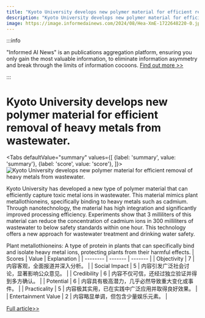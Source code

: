 ```yaml
---
title: "Kyoto University develops new polymer material for efficient removal of heavy metals from wastewater."
description: "Kyoto University develops new polymer material for efficient removal of heavy metals from wastewater."
image: https://image.informedainews.com/2024/08/Hea-XmE-1722648220-0.jpg
---
```



:::info

"Informed AI News" is an publications aggregation platform, ensuring you only gain the most valuable information, to eliminate information asymmetry and break through the limits of information cocoons.  [Find out more >>](/)

:::

# Kyoto University develops new polymer material for efficient removal of heavy metals from wastewater.


<Tabs
	defaultValue="summary"
	values={[
	{label: 'summary', value: 'summary'},
	{label: 'score', value: 'score'},
]}>
<TabItem value="summary">
<img
  src="https://image.informedainews.com/2024/08/Hea-XmE-1722648220-0.jpg"
  alt="Kyoto University develops new polymer material for efficient removal of heavy metals from wastewater."
/>



Kyoto University has developed a new type of polymer material that can efficiently capture toxic metal ions in wastewater. This material mimics plant metallothioneins, specifically binding to heavy metals such as cadmium. Through nanotechnology, the material has high integration and significantly improved processing efficiency. Experiments show that 3 milliliters of this material can reduce the concentration of cadmium ions in 300 milliliters of wastewater to below safety standards within one hour. This technology offers a new approach for wastewater treatment and drinking water safety.

Plant metallothioneins: A type of protein in plants that can specifically bind and isolate heavy metal ions, protecting plants from their harmful effects.
</TabItem>
<TabItem value="score">
	| Scores     | Value   | Explanation |
	| -------- | ------- | ------- |
	| Objectivity  | 7    | 内容客观，全面报道并深入分析。    |
	| Social Impact | 5     | 内容引发广泛社会讨论，显著影响公众意见。    |
	| Credibility    | 6    | 内容不仅可信，还经过独立验证并得到多方确认。    |
	| Potential    | 6    | 内容具有极高潜力，几乎必然导致重大变化或事件。    |
	| Practicality    | 5    | 内容极其实用，已在实践中广泛应用并取得良好效果。    |
	| Entertainment Value    | 2    | 内容略显单调，但包含少量娱乐元素。    |
</TabItem>
</Tabs>

[Full article>>](https://www.cnbeta.com.tw/articles/science/1440702.htm)
